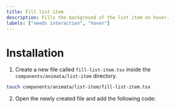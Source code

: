 ```yaml
---
title: Fill list item
description: Fills the background of the list item on hover.
labels: ["needs interaction", "hover"]
---
```


<ComponentPreview name="list-item-fill-list-item--docs" />

# Installation

1. Create a new file called `fill-list-item.tsx` inside the `components/animata/list-item` directory.

```bash
touch components/animata/list-item/fill-list-item.tsx
```

2. Open the newly created file and add the following code:

```jsx file=<rootDir>/animata/list-item/fill-list-item.tsx

```

